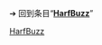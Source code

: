 {{LSR
|article =HarfBuzz
|latest_release_version = 4.3.0
|latest_release_date = {{release date and age|2022|05|20}}<ref>{{cite web|url=https://github.com/harfbuzz/harfbuzz/releases|title=Releases · harfbuzz/harfbuzz|accessdate=2022-05-20}}</ref>
}}<noinclude>

➔ 回到条目“'''[[HarfBuzz]]'''”

[[Category:最新穩定版模板|HarfBuzz]]</noinclude>